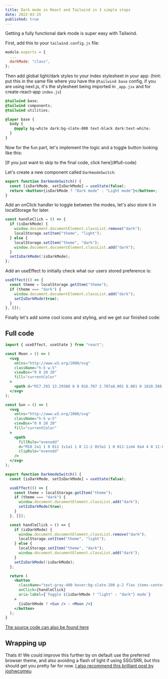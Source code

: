 ```yaml
---
title: Dark mode in React and Tailwind in 3 simple steps
date: 2022-03-25
published: true
---
```


Getting a fully functional dark mode is super easy with Tailwind.

First, add this to your `tailwind.config.js` file:

```js
module.exports = {
  ...
  darkMode: "class",
};
```

Then add global light/dark styles to your index stylesheet in your app:
(hint: put this in the same file where you have the `@tailwind base` config,
if you are using next.js, it's the stylesheet being imported in `_app.jsx` and for create-react-app `index.js`)

```css
@tailwind base;
@tailwind components;
@tailwind utilities;

@layer base {
  body {
    @apply bg-white dark:bg-slate-800 text-black dark:text-white;
  }
}
```

Now for the fun part, let's implement the logic and a toggle button looking like this:

<DarkmodeSwitch />
[If you just want to skip to the final code, click here](#full-code)

Let's create a new component called `DarkmodeSwitch`:

```jsx
export function DarkmodeSwitch() {
  const [isDarkMode, setIsDarkMode] = useState(false);
  return <button>{isDarkMode ? "Dark mode" : "Light mode"}</button>;
}
```

Add an onClick handler to toggle between the modes, let's also store it in localStorage for later.

```jsx
const handleClick = () => {
  if (isDarkMode) {
    window.document.documentElement.classList.remove("dark");
    localStorage.setItem("theme", "light");
  } else {
    localStorage.setItem("theme", "dark");
    window.document.documentElement.classList.add("dark");
  }
  setIsDarkMode(!isDarkMode);
};
```

Add an useEffect to initially check what our users stored preference is:

```jsx
useEffect(() => {
  const theme = localStorage.getItem("theme");
  if (theme === "dark") {
    window.document.documentElement.classList.add("dark");
    setIsDarkMode(true);
  }
}, []);
```

Finally let's add some cool icons and styling, and we get our finished code:

## Full code

```jsx
import { useEffect, useState } from "react";

const Moon = () => (
  <svg
    xmlns="http://www.w3.org/2000/svg"
    className="h-5 w-5"
    viewBox="0 0 20 20"
    fill="currentColor"
  >
    <path d="M17.293 13.293A8 8 0 016.707 2.707a8.001 8.001 0 1010.586 10.586z" />
  </svg>
);

const Sun = () => (
  <svg
    xmlns="http://www.w3.org/2000/svg"
    className="h-5 w-5"
    viewBox="0 0 20 20"
    fill="currentColor"
  >
    <path
      fillRule="evenodd"
      d="M10 2a1 1 0 011 1v1a1 1 0 11-2 0V3a1 1 0 011-1zm4 8a4 4 0 11-8 0 4 4 0 018 0zm-.464 4.95l.707.707a1 1 0 001.414-1.414l-.707-.707a1 1 0 00-1.414 1.414zm2.12-10.607a1 1 0 010 1.414l-.706.707a1 1 0 11-1.414-1.414l.707-.707a1 1 0 011.414 0zM17 11a1 1 0 100-2h-1a1 1 0 100 2h1zm-7 4a1 1 0 011 1v1a1 1 0 11-2 0v-1a1 1 0 011-1zM5.05 6.464A1 1 0 106.465 5.05l-.708-.707a1 1 0 00-1.414 1.414l.707.707zm1.414 8.486l-.707.707a1 1 0 01-1.414-1.414l.707-.707a1 1 0 011.414 1.414zM4 11a1 1 0 100-2H3a1 1 0 000 2h1z"
      clipRule="evenodd"
    />
  </svg>
);

export function DarkmodeSwitch() {
  const [isDarkMode, setIsDarkMode] = useState(false);

  useEffect(() => {
    const theme = localStorage.getItem("theme");
    if (theme === "dark") {
      window.document.documentElement.classList.add("dark");
      setIsDarkMode(true);
    }
  }, []);

  const handleClick = () => {
    if (isDarkMode) {
      window.document.documentElement.classList.remove("dark");
      localStorage.setItem("theme", "light");
    } else {
      localStorage.setItem("theme", "dark");
      window.document.documentElement.classList.add("dark");
    }
    setIsDarkMode(!isDarkMode);
  };

  return (
    <button
      className="text-gray-400 hover:bg-slate-200 p-2 flex items-center justify-center rounded-md dark:hover:bg-slate-700"
      onClick={handleClick}
      aria-label={`Toggle ${isDarkMode ? "light" : "dark"} mode`}
    >
      {isDarkMode ? <Sun /> : <Moon />}
    </button>
  );
}
```

[The source code can also be found here](https://github.com/HermanNygaard/nygaard.dev/blob/main/src/components/DarkmodeSwitch.tsx)

## Wrapping up

Thats it! We could improve this further by on default use the preferred browser theme, and also avoiding a flash of light
if using SSG/SRR, but this should get you pretty far for now.
[I also recommend this brilliant post by joshwcomeu](https://www.joshwcomeau.com/react/dark-mode/)
